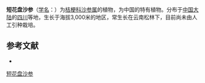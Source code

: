 {{Speciesbox
| name = 短花盘沙参
| status = 
| status_system = 
| image =
| genus = Adenophora
| species = brevidiscifera
| authority = Hong
}}

'''短花盘沙参'''（[[学名|学名]]：{{lang|la|''Adenophora brevidiscifera''}}）为[[桔梗科|桔梗科]][[沙参属|沙参属]]的植物，为中国的特有植物。分布于[[中国大陆|中国大陆]]的[[四川|四川]]等地，生长于海拔3,000米的地区，常生长在云南松林下，目前尚未由人工引种栽培。

== 参考文献 ==
<div class="references-small">
* {{cite web| url =http://www.bioinfo.cn/db05/KmzwSpecies.php?action=view&id=2373| title =短花盘沙参（新种）| work =《中国高等植物数据库全库》| publisher =中国科学院微生物研究所| author =昆明植物研究所| accessdate =2009-02-23| deadurl =yes| archiveurl =https://web.archive.org/web/20160305032059/http://www.bioinfo.cn/db05/KmzwSpecies.php?action=view&id=2373| archivedate =2016-03-05}}
</div>
{{Taxonbar|from=Q15225988}}

[[Category:沙参属|短花盘沙参]]


{{植物小作品}}
